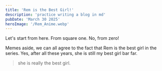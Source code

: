 ```yaml
---
title: 'Rem is the Best Girl!'
description: 'practice writing a blog in md'
pubDate: 'March 30 2025'
heroImage: '/Rem_Anime.webp'
---
```


<Quote>Let's start from here. From square one. No, from zero! </Quote>

Memes aside, we can all agree to the fact that Rem is the best girl in the series. Yes, after all these years, she is still my best girl bar far.

> she is really the best girl.